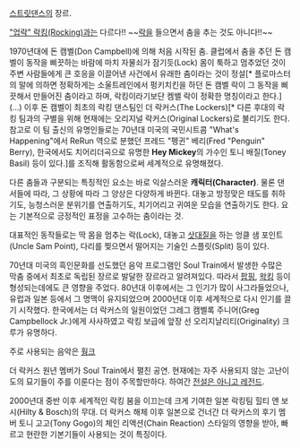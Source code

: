 [[스트릿댄스]]의 장르.

[["업락" 락킹(Rocking)]]과는 다르다!!
~~[[락]]을 들으면서 춤을 추는 것도 아니다!!~~

1970년대에 돈 캠벨(Don Campbell)에 의해 처음 시작된 춤. 클럽에서 춤을 추던 돈 캠벨이 동작을 삐끗하는 바람에 마치 자물쇠가 잠기듯(Lock) 몸이 툭하고 멈추었던 것이 주변 사람들에게 큰 호응을 이끌어낸 사건에서 유래한 춤이라는 것이 정설[* 플로마스터의 말에 의하면 정확하게는 소울트레인에서 펑키치킨을 하던 돈 캠벨 락이 그 동작을 삐끗해서 만들어진 춤이라고 하며, 락킹이라기보단 켐밸 락이 정확한 명칭이라고 한다.] (...) 이후 돈 캠벨이 최초의 락킹 댄스팀인 더 락커스(The Lockers)[* 다른 후대의 락킹 팀과의 구별을 위해 현재에는 오리지널 락커스(Original Lockers)로 불리기도 한다. 참고로 이 팀 출신의 유명인들로는 70년대 미국의 국민시트콤 "What's Happening"에서 ReRun 역으로 분했던 프레드 "펭귄" 베리(Fred "Penguin" Berry), 한국에서도 치어리더곡으로 유명한 '''Hey Mickey'''의 가수인 토니 배질(Toney Basil) 등이 있다.]를 조직해 활동함으로써 세계적으로 유명해졌다.

다른 춤들과 구분되는 특징적인 요소는 바로 익살스러운 '''캐릭터(Character)'''. 물론 댄서들에 따라, 그 상황에 따라 그 양상은 다양하게 바뀐다. 대놓고 방정맞은 태도를 취하기도, 능청스러운 분위기를 연출하기도, 치기어리고 귀여운 모습을 연출하기도 한다. 요는 기본적으로 긍정적인 표정을 고수하는 춤이라는 것.

대표적인 동작들로는 딱 몸을 멈추는 락(Lock), 대놓고 [[삿대질]]을 하는 엉클 샘 포인트(Uncle Sam Point), 다리를 찢으면서 떨어지는 기술인 스플릿(Split) 등이 있다.

70년대 미국의 흑인문화를 선도했던 음악 프로그램인 Soul Train에서 발생한 수많은 막춤 중에서 최초로 독립된 장르로 발달한 장르라고 알려져있다. 따라서 [[팝핑]], [[왁킹]] 등이 형성되는데에도 큰 영향을 주었다. 80년대 이후에서는 그 인기가 많이 사그라들었으나, 유럽과 일본 등에서 그 명맥이 유지되었으며 2000년대 이후 세계적으로 다시 인기를 끌기 시작했다. 한국에서는 더 락커스의 일원이었던 그레그 캠벨록 주니어(Greg Campbellock Jr.)에게 사사하였고 락킹 보급에 앞장 선 오리지날리티(Originality) 크루가 유명하다.

주로 사용되는 음악은 [[훵크]]

{{{#!html

<iframe width="420" height="315" src="//www.youtube.com/embed/TAKEspfqwxA" frameborder="0" allowfullscreen></iframe>

}}}

더 락커스 원년 멤버가 Soul Train에서 펼친 공연. 현재에는 자주 사용되지 않는 고난이도의 묘기들이 주를 이룬다는 점이 주목할만하다. 하여간 [[전설은 아니고 레전드]]. 


{{{#!html

<iframe width="420" height="315" src="http://www.youtube.com/embed/6Y3OzrnBBlc" frameborder="0" allowfullscreen></iframe>

}}}

2000년대 중반 이후 세계적인 락킹 붐을 이끄는데 크게 기여한 일본 락킹팀 힐티 앤 보시(Hilty & Bosch)의 무대. 더 락커스 해체 이후 일본으로 건너간 더 락커스의 후기 멤버 토니 고고(Tony Gogo)의 체인 리액션(Chain Reaction) 스타일의 영향을 받아, 빠르고 현란한 기본기들이 사용되는 것이 특징이다.

 
